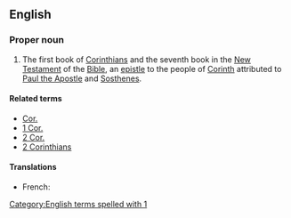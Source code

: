 {{book of the Bible|First Epistle to the Corinthians}}

==English==

===Proper noun===
{{en-proper noun}}

# {{context|biblical}} The first book of [[Corinthians]] and the seventh book in the [[New Testament]] of the [[Bible]], an [[epistle]] to the people of [[w:Corinth|Corinth]] attributed to [[w:Paul the Apostle|Paul the Apostle]] and [[w:Sosthenes|Sosthenes]].

====Related terms====
*[[Cor.]]
*[[1 Cor.]]
*[[2 Cor.]]
*[[2 Corinthians]]

====Translations====
{{trans-top|book of the New Testament}}
* French: {{t-|fr|1 Corinthiens}}
{{trans-mid}}
{{trans-bottom}}

[[Category:English terms spelled with 1]]